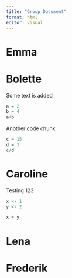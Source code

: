 ```yaml
---
title: "Group Document"
format: html
editor: visual
---
```


# Emma

# Bolette

Some text is added

```r
a = 2
b = 4
a+b
```

Another code chunk

```r
c = 15
d = 3
c/d
```

# Caroline

Testing 123

```r
x <- 1
y <- 2

x + y
```

# Lena

# Frederik
